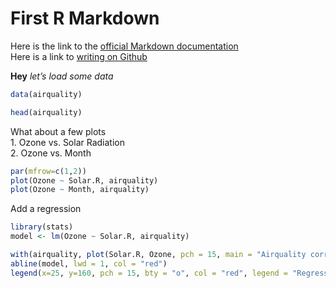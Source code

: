 First R Markdown
===============

Here is the link to the [official Markdown documentation][1]  
Here is a link to [writing on Github][2]  

[1]: http://daringfireball.net/projects/markdown/syntax "Markdown Documentation"
[2]: https://help.github.com/articles/writing-on-github/ "Github Markdown"

**Hey** *let's load some data*  

```r
data(airquality)

head(airquality)
```

What about a few plots  
1. Ozone vs. Solar Radiation  
2. Ozone vs. Month  

```r
par(mfrow=c(1,2))
plot(Ozone ~ Solar.R, airquality)
plot(Ozone ~ Month, airquality)
```

Add a regression  

```r
library(stats)
model <- lm(Ozone ~ Solar.R, airquality)

with(airquality, plot(Solar.R, Ozone, pch = 15, main = "Airquality correlation to Solar Radiance"))
abline(model, lwd = 1, col = "red")
legend(x=25, y=160, pch = 15, bty = "o", col = "red", legend = "Regression Line")
```

